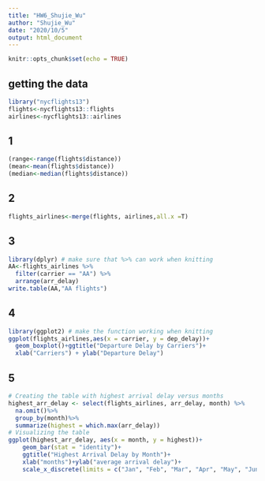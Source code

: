```yaml
---
title: "HW6_Shujie_Wu"
author: "Shujie_Wu"
date: "2020/10/5"
output: html_document
---
```


```r
knitr::opts_chunk$set(echo = TRUE)
```

## getting the data
```r
library("nycflights13")
flights<-nycflights13::flights
airlines<-nycflights13::airlines
```

## 1
```r
(range<-range(flights$distance))
(mean<-mean(flights$distance))
(median<-median(flights$distance))
```

## 2
```r
flights_airlines<-merge(flights, airlines,all.x =T)
```

## 3
```r
library(dplyr) # make sure that %>% can work when knitting
AA<-flights_airlines %>% 
  filter(carrier == "AA") %>% 
  arrange(arr_delay)
write.table(AA,"AA flights")
```

## 4
```r
library(ggplot2) # make the function working when knitting
ggplot(flights_airlines,aes(x = carrier, y = dep_delay))+
  geom_boxplot()+ggtitle("Departure Delay by Carriers")+
  xlab("Carriers") + ylab("Departure Delay")
```

## 5
```r
# Creating the table with highest arrival delay versus months
highest_arr_delay <- select(flights_airlines, arr_delay, month) %>%
  na.omit()%>%
  group_by(month)%>% 
  summarize(highest = which.max(arr_delay))
# Visualizing the table
ggplot(highest_arr_delay, aes(x = month, y = highest))+
    geom_bar(stat = "identity")+
    ggtitle("Highest Arrival Delay by Month")+
    xlab("months")+ylab("average arrival delay")+
    scale_x_discrete(limits = c("Jan", "Feb", "Mar", "Apr", "May", "Jun", "Jul", "Aug", "Sept", "Oct", "Nov", "Dec"))
```


